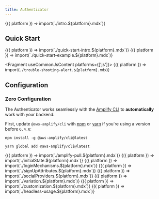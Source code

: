 ```yaml
---
title: Authenticator
---
```



<Fragment useCommonJsContent>
  {({ platform }) => import(`./intro.${platform}.mdx`)}
</Fragment>

## Quick Start

<Fragment useCommonJsContent>
  {({ platform }) => import(`./quick-start-intro.${platform}.mdx`)}
</Fragment>

<Fragment>
  {({ platform }) => import(`./quick-start-example.${platform}.mdx`)}
</Fragment>

<Fragment useCommonJsContent platforms={['js']}>
  {({ platform }) => import(`./trouble-shooting-alert.${platform}.mdx`)}
</Fragment>

## Configuration

### Zero Configuration

The Authenticator works seamlessly with the [Amplify CLI](https://docs.amplify.aws/cli/start/install/)
to **automatically** work with your backend.

First, update `@aws-amplify/cli` with [npm](https://www.npmjs.com/) or [yarn](https://yarnpkg.com/)
if you're using a version before `6.4.0`:

<Tabs>
<TabItem title="npm">

```shell
npm install -g @aws-amplify/cli@latest
```

</TabItem>
<TabItem title="yarn">

```shell
yarn global add @aws-amplify/cli@latest
```

</TabItem>
</Tabs>

<Fragment useCommonJsContent>
  {({ platform }) => import(`./amplify-pull.${platform}.mdx`)}
</Fragment>

<Fragment useCommonJsContent>
  {({ platform }) => import(`./initialState.${platform}.mdx`)}
</Fragment>

<Fragment useCommonJsContent>
  {({ platform }) => import(`./loginMechanisms.${platform}.mdx`)}
</Fragment>

<Fragment useCommonJsContent>
  {({ platform }) => import(`./signUpAttributes.${platform}.mdx`)}
</Fragment>

<Fragment useCommonJsContent>
  {({ platform }) => import(`./socialProviders.${platform}.mdx`)}
</Fragment>

<Fragment useCommonJsContent>
  {({ platform }) => import(`./variation.${platform}.mdx`)}
</Fragment>

<Fragment useCommonJsContent>
  {({ platform }) => import(`./customization.${platform}.mdx`)}
</Fragment>

<Fragment useCommonJsContent>
  {({ platform }) => import(`./headless-usage.${platform}.mdx`)}
</Fragment>
